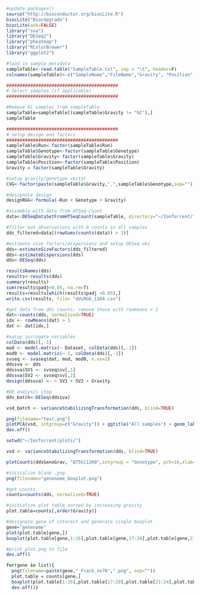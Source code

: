 ```r
#update.packages()
source("http://bioconductor.org/biocLite.R")
biocLite("BiocUpgrade")
biocLite(ask=FALSE)
library("sva")
library("DESeq2")
library("pheatmap")
library("RColorBrewer")
library("ggplot2")

```

```r

#load in sample metadata
sampleTable<-read.table("SampleTable.txt", sep = "\t", header=F)
colnames(sampleTable)<-c("SampleName","FileName","Gravity", "Position", "Genotype", "Run")

##########################################
# Select samples (if applicable)
##########################################

#Remove GC samples from sampleTable
sampleTable=sampleTable[(sampleTable$Gravity != "GC"),]
sampleTable

##########################################
# setup design and factors
##########################################
sampleTable$Run<-factor(sampleTable$Run)
sampleTable$Genotype<-factor(sampleTable$Genotype)
sampleTable$Gravity<-factor(sampleTable$Gravity)
sampleTable$Position<-factor(sampleTable$Position)
Gravity = factor(sampleTable$Gravity)

#setup gravity/genotype vector
CVG<-factor(paste(sampleTable$Gravity,".",sampleTable$Genotype,sep="")) 

#designate design
designRGG<-formula(~Run + Genotype + Gravity)

```

```r

#assemble with data from HTSeq-count
data<-DESeqDataSetFromHTSeqCount(sampleTable, directory="~/IonTorrent/", design=designRGG)

```

```r

#filter out observations with 0 counts in all samples
dds_filtered=data[(rowSums(counts(data)) > 1)]

#estimate size factors/dispersions and setup DESeq obj
dds<-estimateSizeFactors(dds_filtered)
dds<-estimateDispersions(dds)
dds<-DESeq(dds)

```


```r

resultsNames(dds)
results<-results(dds)
summary(results)
sum(results$padj<0.05, na.rm=T) 
results=results[which(results$padj <0.05),]
write.csv(results, file= "ddsRGG_1164.csv")

```

```r
#get data from dds counts; remove those with rowmeans < 1
dat<-counts(dds, normalized=TRUE)
idx <- rowMeans(dat) > 1
dat <- dat[idx,]

#setup surrogate variables
colData(dds)[,-1]
mod <- model.matrix(~ Dataset, colData(dds)[,-1])
mod0 <- model.matrix(~ 1, colData(dds)[,-1])
svseq <- svaseq(dat, mod, mod0, n.sv=2)
ddssva <- dds
ddssva$SV1 <- svseq$sv[,1]
ddssva$SV2 <- svseq$sv[,2]
design(ddssva) <- ~ SV1 + SV2 + Gravity 

#DE analysis step
dds_batch<-DESeq(ddssva)

vsd_batch <- varianceStabilizingTransformation(dds, blind=TRUE)

```

```r

png(filename="test.png")
plotPCA(vsd, intgroup=c("Gravity")) + ggtitle("All samples") + geom_label(aes(label = name))
dev.off()

```

```r

setwd("~/IonTorrent/plots/")

vsd <- varianceStabilizingTransformation(dds, blind=TRUE)

plotCounts(ddsGenoGrav, "AT5G11260",intgroup = "Genotype", pch=16,xlab="")

```


```r
#initialize blank .png
png(filename="genename_boxplot.png")

#get counts
counts=counts(dds, normalized=TRUE)

#initialize plot table sorted by increasing gravity
plot.table=counts[,order(Gravity)]

#designate gene of interest and generate single boxplot
gene="genename"
plot(plot.table[gene,])
boxplot(plot.table[gene,1:16],plot.table[gene,17:20],plot.table[gene,21:24],plot.table[gene,25:28],plot.table[gene,29:32], names=c("MG","0.53g","0.65g","0.76g","0.88g"), main=gene)

#print plot.png to file
dev.off()

```

```r
for(gene in list){
  png(filename=paste(gene,"_FracG_no76",".png", sep=""))
  plot.table = counts[gene,]
  boxplot(plot.table[1:16],plot.table[17:20],plot.table[21:24],plot.table[25:28], names=c("MG", "0.53g", "0.65g", "0.88g"), main=paste(gene, "_no76", sep=""))
  dev.off()}
```

